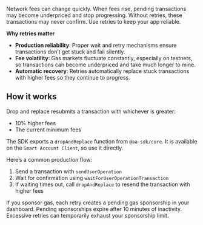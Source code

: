 Network fees can change quickly. When fees rise, pending transactions may become underpriced and stop progressing. Without retries, these transactions may never confirm. Use retries to keep your app reliable.

**Why retries matter**

- **Production reliability**: Proper wait and retry mechanisms ensure transactions don’t get stuck and fail silently.
- **Fee volatility**: Gas markets fluctuate constantly, especially on testnets, so transactions can become underpriced and take much longer to mine.
- **Automatic recovery**: Retries automatically replace stuck transactions with higher fees so they continue to progress.

## How it works

Drop and replace resubmits a transaction with whichever is greater:

- 10% higher fees
- The current minimum fees

The SDK exports a `dropAndReplace` function from `@aa-sdk/core`. It is available on the `Smart Account Client`, so use it directly.

Here’s a common production flow:

1. Send a transaction with `sendUserOperation`
2. Wait for confirmation using `waitForUserOperationTransaction`
3. If waiting times out, call `dropAndReplace` to resend the transaction with higher fees

<Warning>
  If you sponsor gas, each retry creates a pending gas sponsorship in your
  dashboard. Pending sponsorships expire after 10 minutes of inactivity.
  Excessive retries can temporarily exhaust your sponsorship limit.
</Warning>
